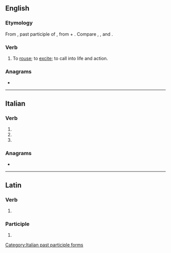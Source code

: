 ==English==

===Etymology===
From {{der|en|la|suscitatus}},{{lena}} past participle of {{m|la|suscitare|t=to lift up, to rouse}}, from {{m|la|sub-}} + {{m|la|citare|t=to rouse, excite}}. Compare {{m|en|excite}}, {{m|en|incite}}, and {{m|en|resuscitate}}.

===Verb===
{{en-verb|suscitat}}

# {{lb|en|obsolete|transitive}} To [[rouse]]; to [[excite]]; to call into life and action.

{{Webster 1913}}

===Anagrams===
* {{anagrams|en|scituates}}

----

==Italian==

===Verb===
{{head|it|verb form}}

# {{inflection of|suscitare||2|p|pres|indc|lang=it}}
# {{inflection of|suscitare||2|p|impr|lang=it}}
# {{feminine plural of|suscitato|lang=it}}

===Anagrams===
* {{l|it|statuisce}}

[[Category:Italian past participle forms]]

----

==Latin==

===Verb===
{{la-verb-form|suscitāte}}

# {{inflection of|suscitō||2|p|pres|actv|impr|lang=la}}

===Participle===
{{la-part-form|suscitāte}}

# {{inflection of|suscitātus||voc|m|s|lang=la}}